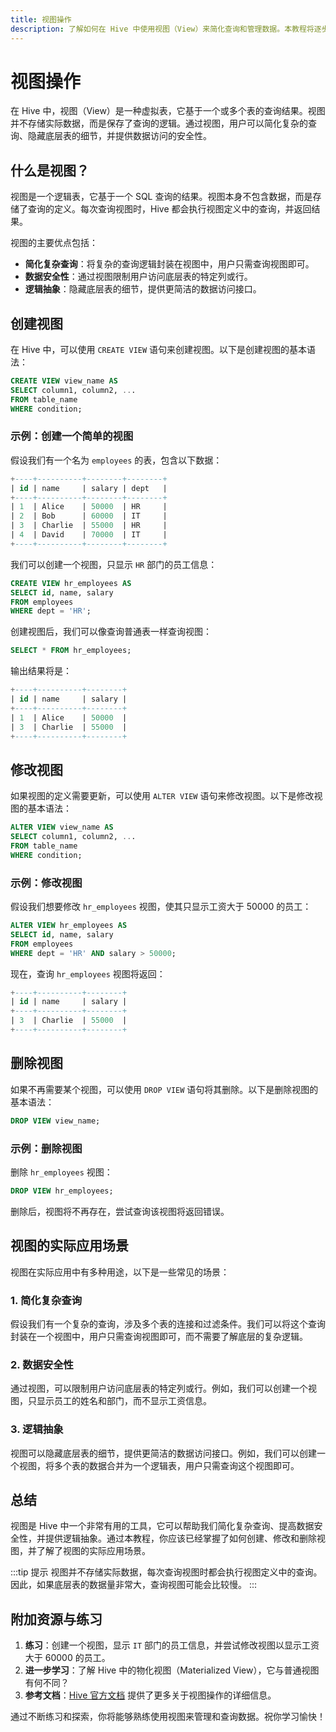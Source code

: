 ```yaml
---
title: 视图操作
description: 了解如何在 Hive 中使用视图（View）来简化查询和管理数据。本教程将逐步介绍视图的创建、使用和删除操作，并提供实际案例帮助初学者掌握这一重要概念。
---
```


# 视图操作

在 Hive 中，视图（View）是一种虚拟表，它基于一个或多个表的查询结果。视图并不存储实际数据，而是保存了查询的逻辑。通过视图，用户可以简化复杂的查询、隐藏底层表的细节，并提供数据访问的安全性。

## 什么是视图？

视图是一个逻辑表，它基于一个 SQL 查询的结果。视图本身不包含数据，而是存储了查询的定义。每次查询视图时，Hive 都会执行视图定义中的查询，并返回结果。

视图的主要优点包括：
- **简化复杂查询**：将复杂的查询逻辑封装在视图中，用户只需查询视图即可。
- **数据安全性**：通过视图限制用户访问底层表的特定列或行。
- **逻辑抽象**：隐藏底层表的细节，提供更简洁的数据访问接口。

## 创建视图

在 Hive 中，可以使用 `CREATE VIEW` 语句来创建视图。以下是创建视图的基本语法：

```sql
CREATE VIEW view_name AS
SELECT column1, column2, ...
FROM table_name
WHERE condition;
```

### 示例：创建一个简单的视图

假设我们有一个名为 `employees` 的表，包含以下数据：

```sql
+----+----------+--------+--------+
| id | name     | salary | dept   |
+----+----------+--------+--------+
| 1  | Alice    | 50000  | HR     |
| 2  | Bob      | 60000  | IT     |
| 3  | Charlie  | 55000  | HR     |
| 4  | David    | 70000  | IT     |
+----+----------+--------+--------+
```

我们可以创建一个视图，只显示 `HR` 部门的员工信息：

```sql
CREATE VIEW hr_employees AS
SELECT id, name, salary
FROM employees
WHERE dept = 'HR';
```

创建视图后，我们可以像查询普通表一样查询视图：

```sql
SELECT * FROM hr_employees;
```

输出结果将是：

```sql
+----+----------+--------+
| id | name     | salary |
+----+----------+--------+
| 1  | Alice    | 50000  |
| 3  | Charlie  | 55000  |
+----+----------+--------+
```

## 修改视图

如果视图的定义需要更新，可以使用 `ALTER VIEW` 语句来修改视图。以下是修改视图的基本语法：

```sql
ALTER VIEW view_name AS
SELECT column1, column2, ...
FROM table_name
WHERE condition;
```

### 示例：修改视图

假设我们想要修改 `hr_employees` 视图，使其只显示工资大于 50000 的员工：

```sql
ALTER VIEW hr_employees AS
SELECT id, name, salary
FROM employees
WHERE dept = 'HR' AND salary > 50000;
```

现在，查询 `hr_employees` 视图将返回：

```sql
+----+----------+--------+
| id | name     | salary |
+----+----------+--------+
| 3  | Charlie  | 55000  |
+----+----------+--------+
```

## 删除视图

如果不再需要某个视图，可以使用 `DROP VIEW` 语句将其删除。以下是删除视图的基本语法：

```sql
DROP VIEW view_name;
```

### 示例：删除视图

删除 `hr_employees` 视图：

```sql
DROP VIEW hr_employees;
```

删除后，视图将不再存在，尝试查询该视图将返回错误。

## 视图的实际应用场景

视图在实际应用中有多种用途，以下是一些常见的场景：

### 1. 简化复杂查询

假设我们有一个复杂的查询，涉及多个表的连接和过滤条件。我们可以将这个查询封装在一个视图中，用户只需查询视图即可，而不需要了解底层的复杂逻辑。

### 2. 数据安全性

通过视图，可以限制用户访问底层表的特定列或行。例如，我们可以创建一个视图，只显示员工的姓名和部门，而不显示工资信息。

### 3. 逻辑抽象

视图可以隐藏底层表的细节，提供更简洁的数据访问接口。例如，我们可以创建一个视图，将多个表的数据合并为一个逻辑表，用户只需查询这个视图即可。

## 总结

视图是 Hive 中一个非常有用的工具，它可以帮助我们简化复杂查询、提高数据安全性，并提供逻辑抽象。通过本教程，你应该已经掌握了如何创建、修改和删除视图，并了解了视图的实际应用场景。

:::tip 提示
视图并不存储实际数据，每次查询视图时都会执行视图定义中的查询。因此，如果底层表的数据量非常大，查询视图可能会比较慢。
:::

## 附加资源与练习

1. **练习**：创建一个视图，显示 `IT` 部门的员工信息，并尝试修改视图以显示工资大于 60000 的员工。
2. **进一步学习**：了解 Hive 中的物化视图（Materialized View），它与普通视图有何不同？
3. **参考文档**：[Hive 官方文档](https://cwiki.apache.org/confluence/display/Hive/LanguageManual+DDL) 提供了更多关于视图操作的详细信息。

通过不断练习和探索，你将能够熟练使用视图来管理和查询数据。祝你学习愉快！